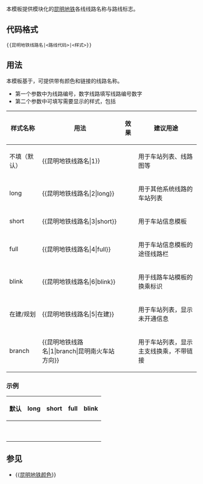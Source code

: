 <noinclude>{{template doc page viewed directly}}</noinclude>

本模板提供模块化的[[昆明地铁]]各线线路名称与路线标志。

== 代码格式 ==

 <pre>{{昆明地铁线路名|<路线代码>|<样式>}}</pre>

== 用法 ==
本模板基于{{tl|昆明地铁颜色}}，可提供带有颜色和链接的线路名称。
*第一个参数中为线路编号，数字线路填写线路编号数字
*第二个参数中可填写需要显示的样式，包括
{| class="wikitable"
! 样式名称
! 用法
! 效果
! 建议用途
|-
|不填（默认）
|<nowiki>{{昆明地铁线路名|1}}</nowiki>
|{{昆明地铁线路名|1}}
|用于车站列表、线路图等
|-
|long
|<nowiki>{{昆明地铁线路名|2|long}}</nowiki>
|{{昆明地铁线路名|2|long}}
|用于其他系统线路的车站列表
|-
|short
|<nowiki>{{昆明地铁线路名|3|short}}</nowiki>
|{{昆明地铁线路名|3|short}}
|用于车站信息模板
|-
|full
|<nowiki>{{昆明地铁线路名|4|full}}</nowiki>
|{{昆明地铁线路名|4|full}}
|用于车站信息模板的途径线路栏
|-
|blink
|<nowiki>{{昆明地铁线路名|6|blink}}</nowiki>
|{{昆明地铁线路名|6|blink}}
|用于线路车站模板的换乘标识
|-
|在建/规划
|<nowiki>{{昆明地铁线路名|5|在建}}</nowiki>
|{{昆明地铁线路名|5|在建}}
|用于车站列表，显示未开通信息
|-
|branch
|<nowiki>{{昆明地铁线路名|1|branch|昆明南火车站方向}}</nowiki>
|{{昆明地铁线路名|1|branch|昆明南火车站方向}}
|用于车站列表，显示主支线换乘，不带链接
|}

=== 示例 ===
{| class="wikitable"
! 默认
! long
! short
! full
! blink
|-
|{{昆明地铁线路名|1}}
|{{昆明地铁线路名|1|long}}
|{{昆明地铁线路名|1|short}}
|{{昆明地铁线路名|1|full}}
|{{昆明地铁线路名|1|blink}}
|-
|{{昆明地铁线路名|2}}
|{{昆明地铁线路名|2|long}}
|{{昆明地铁线路名|2|short}}
|{{昆明地铁线路名|2|full}}
|{{昆明地铁线路名|2|blink}}
|-
|{{昆明地铁线路名|3}}
|{{昆明地铁线路名|3|long}}
|{{昆明地铁线路名|3|short}}
|{{昆明地铁线路名|3|full}}
|{{昆明地铁线路名|3|blink}}
|-
|{{昆明地铁线路名|4}}
|{{昆明地铁线路名|4|long}}
|{{昆明地铁线路名|4|short}}
|{{昆明地铁线路名|4|full}}
|{{昆明地铁线路名|4|blink}}
|-
|{{昆明地铁线路名|5}}
|{{昆明地铁线路名|5|long}}
|{{昆明地铁线路名|5|short}}
|{{昆明地铁线路名|5|full}}
|{{昆明地铁线路名|5|blink}}
|-
|{{昆明地铁线路名|6}}
|{{昆明地铁线路名|6|long}}
|{{昆明地铁线路名|6|short}}
|{{昆明地铁线路名|6|full}}
|{{昆明地铁线路名|6|blink}}
|-
|{{昆明地铁线路名|7}}
|{{昆明地铁线路名|7|long}}
|{{昆明地铁线路名|7|short}}
|{{昆明地铁线路名|7|full}}
|{{昆明地铁线路名|7|blink}}
|-
|{{昆明地铁线路名|8}}
|{{昆明地铁线路名|8|long}}
|{{昆明地铁线路名|8|short}}
|{{昆明地铁线路名|8|full}}
|{{昆明地铁线路名|8|blink}}
|-
|{{昆明地铁线路名|9}}
|{{昆明地铁线路名|9|long}}
|{{昆明地铁线路名|9|short}}
|{{昆明地铁线路名|9|full}}
|{{昆明地铁线路名|9|blink}}
|}

== 参见 ==
* {{[[Template:昆明地铁颜色|昆明地铁颜色]]}}
